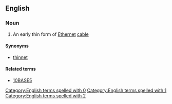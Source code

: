 ==English==
{{wikipedia}}

===Noun===
{{en-noun|?}}

# {{lb|en|computing}} An early thin form of [[Ethernet]] [[cable]]

====Synonyms====
* [[thinnet]]

====Related terms====
* [[10BASE5]]

[[Category:English terms spelled with 0]]
[[Category:English terms spelled with 1]]
[[Category:English terms spelled with 2]]